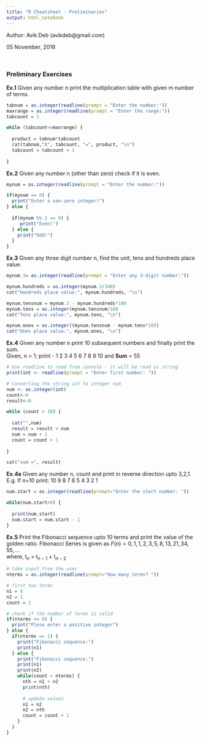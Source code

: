 ```yaml
---
title: "R Cheatsheet - Preliminaries"
output: html_notebook
---
```

Author: Avik Deb (avikdeb@gmail.com)

05 November, 2018

<br>

### Preliminary Exercises

__Ex.1__ Given any number n print the multiplication table with given m number of terms.
```r

tabnum = as.integer(readline(prompt = "Enter the number:"))
maxrange = as.integer(readline(prompt = "Enter the range:"))
tabcount = 1

while (tabcount<=maxrange) {
  
  product = tabnum*tabcount
  cat(tabnum,"X", tabcount, "=", product, "\n")
  tabcount = tabcount + 1
  
}

```

__Ex.2__ Given any number n (other than zero) check if it is even.

```r

mynum = as.integer(readline(prompt = "Enter the number:"))

if(mynum == 0) {
  print("Enter a non-zero integer!")
} else {
  
  if(mynum %% 2 == 0) {
     print("Even!")
  } else {
    print("Odd!")
  }
}

```

__Ex.3__ Given any three digit number n, find the unit, tens and hundreds place value.

```r

mynum.3= as.integer(readline(prompt = "Enter any 3-digit number:"))

mynum.hundreds = as.integer(mynum.3/100)
cat("Hundreds place value:", mynum.hundreds, "\n")

mynum.tensnum = mynum.3 - mynum.hundreds*100
mynum.tens = as.integer(mynum.tensnum/10)
cat("Tens place value:", mynum.tens, "\n")

mynum.ones = as.integer((mynum.tensnum - mynum.tens*10))
cat("Ones place value:", mynum.ones, "\n")

```


__Ex.4__ Given any number n print 10 subsequent numbers and finally print the sum.
<br>
Given, n = 1; print - 1 2 3 4 5 6 7 8 9 10 and <b>Sum</b> = 55

```r

# Use readline to read from console - it will be read as string
print(int <- readline(prompt = "Enter first number: "))

# Converting the string int to integer num
num <- as.integer(int)
count<-0
result<-0

while (count < 10) {
  
  cat("",num)
  result = result + num
  num = num + 1
  count = count + 1
  
}

cat("sum =", result)

```
__Ex.4a__ Given any number n, count and print in reverse direction upto 3,2,1. E.g. If n=10 print: 10 9 8 7 6 5 4 3 2 1

```r

num.start = as.integer(readline(prompt="Enter the start number: "))

while(num.start>0) {
  
  print(num.start)
  num.start = num.start - 1
}

```



__Ex.5__ Print the Fibonacci sequence upto 10 terms and print the value of the golden ratio.
Fibonacci Series is given as $F(n) = 0, 1, 1, 2, 3, 5, 8, 13, 21, 34, 55, ...$
<br>
where, t$_n$ = t$_{n-1}$ + t$_{n-2}$

```r

# take input from the user
nterms = as.integer(readline(prompt="How many terms? "))

# first two terms
n1 = 0
n2 = 1
count = 2

# check if the number of terms is valid
if(nterms <= 0) {
  print("Plese enter a positive integer")
} else {
  if(nterms == 1) {
    print("Fibonacci sequence:")
    print(n1)
  } else {
    print("Fibonacci sequence:")
    print(n1)
    print(n2)
    while(count < nterms) {
      nth = n1 + n2
      print(nth)
      
      # update values
      n1 = n2
      n2 = nth
      count = count + 1
    }
  }
}

```

